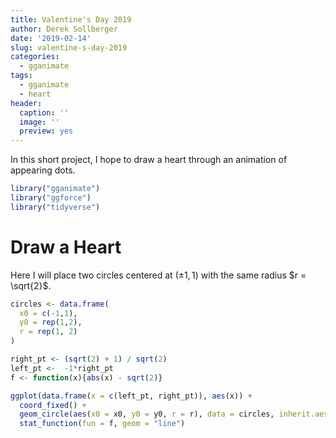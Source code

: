 ```yaml
---
title: Valentine's Day 2019
author: Derek Sollberger
date: '2019-02-14'
slug: valentine-s-day-2019
categories:
  - gganimate
tags:
  - gganimate
  - heart
header:
  caption: ''
  image: ''
  preview: yes
---
```


In this short project, I hope to draw a heart through an animation of appearing dots.

```r
library("gganimate")
library("ggforce")
library("tidyverse")
```

# Draw a Heart

Here I will place two circles centered at $(\pm 1, 1)$ with the same radius $r = \sqrt{2}$.

```r
circles <- data.frame(
  x0 = c(-1,1),
  y0 = rep(1,2),
  r = rep(1, 2)
)

right_pt <- (sqrt(2) + 1) / sqrt(2)
left_pt <-  -1*right_pt
f <- function(x){abs(x) - sqrt(2)}

ggplot(data.frame(x = c(left_pt, right_pt)), aes(x)) +
  coord_fixed() +
  geom_circle(aes(x0 = x0, y0 = y0, r = r), data = circles, inherit.aes = FALSE) +
  stat_function(fun = f, geom = "line")
```